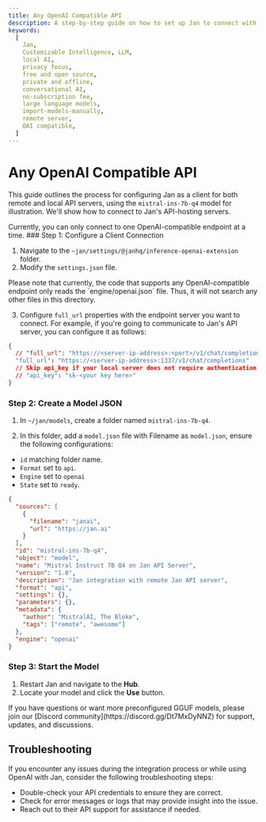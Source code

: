 ```yaml
---
title: Any OpenAI Compatible API
description: A step-by-step guide on how to set up Jan to connect with any remote or local API server.
keywords:
  [
    Jan,
    Customizable Intelligence, LLM,
    local AI,
    privacy focus,
    free and open source,
    private and offline,
    conversational AI,
    no-subscription fee,
    large language models,
    import-models-manually,
    remote server,
    OAI compatible,
  ]
---
```



# Any OpenAI Compatible API
This guide outlines the process for configuring Jan as a client for both remote and local API servers, using the `mistral-ins-7b-q4` model for illustration. We'll show how to connect to Jan's API-hosting servers.

<Callout type='info'>
  Currently, you can only connect to one OpenAI-compatible endpoint at a time.
</Callout>

<Steps>
### Step 1: Configure a Client Connection

1. Navigate to the `~jan/settings/@janhq/inference-openai-extension` folder.
2. Modify the `settings.json` file.

<Callout type='info'>
  Please note that currently, the code that supports any OpenAI-compatible endpoint only reads the `engine/openai.json` file. Thus, it will not search any other files in this directory.
</Callout>

3. Configure `full_url` properties with the endpoint server you want to connect. For example, if you're going to communicate to Jan's API server, you can configure it as follows:

```json ~jan/settings/@janhq/inference-openai-extension/settings.json
{
  // "full_url": "https://<server-ip-address>:<port>/v1/chat/completions"
  "full_url": "https://<server-ip-address>:1337/v1/chat/completions"
  // Skip api_key if your local server does not require authentication
  // "api_key": "sk-<your key here>"
}
```

### Step 2: Create a Model JSON

1. In `~/jan/models`, create a folder named `mistral-ins-7b-q4`.

2. In this folder, add a `model.json` file with Filename as `model.json`, ensure the following configurations:

- `id` matching folder name.
- `Format` set to `api`.
- `Engine` set to `openai`
- `State` set to `ready`.

```json ~/jan/models/mistral-ins-7b-q4/model.json
{
  "sources": [
    {
      "filename": "janai",
      "url": "https://jan.ai"
    }
  ],
  "id": "mistral-ins-7b-q4",
  "object": "model",
  "name": "Mistral Instruct 7B Q4 on Jan API Server",
  "version": "1.0",
  "description": "Jan integration with remote Jan API server",
  "format": "api",
  "settings": {},
  "parameters": {},
  "metadata": {
    "author": "MistralAI, The Bloke",
    "tags": ["remote", "awesome"]
  },
  "engine": "openai"
}
```

### Step 3: Start the Model

1. Restart Jan and navigate to the **Hub**.
2. Locate your model and click the **Use** button.
</Steps>
<Callout type='info'>
  If you have questions or want more preconfigured GGUF models, please join our [Discord community](https://discord.gg/Dt7MxDyNNZ) for support, updates, and discussions.
</Callout>

## Troubleshooting

If you encounter any issues during the integration process or while using OpenAI with Jan, consider the following troubleshooting steps:

- Double-check your API credentials to ensure they are correct.
- Check for error messages or logs that may provide insight into the issue.
- Reach out to their API support for assistance if needed.